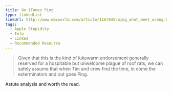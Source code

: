 ```yaml
---
title: On iTunes Ping
type: linkedList
linkUrl: http://www.macworld.com/article/1167045/ping_what_went_wrong.html
tags:
  - Apple Stupidity
  - Info
  - Linked
  - Recommended Resource
---
```


> Given that this is the kind of lukewarm endorsement generally reserved for a hospitable but unwelcome plague of roof rats, we can safely assume that when Tim and crew find the time, in come the exterminators and out goes Ping.

Astute analysis and worth the read.

